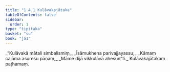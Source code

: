 ```yaml
---
title: "1.4.1 Kulāvakajātaka"
tableOfContents: false
sidebar:
  order: 1
type: "tipitaka"
basket: "su"
book: "ja1"
---
```



<DynamicBreadcrumb />

<Division number="31" book="ja1">

<Paragraph number="68" type="verses" book="ja1">
_“Kulāvakā mātali simbalismiṃ,_  
_Īsāmukhena parivajjayassu;_  
_Kāmaṃ cajāma asuresu pāṇaṃ,_  
_Māme dijā vikkulāvā ahesun”ti._  


</Paragraph>
</Division>

<Paragraph number="69" type="center" book="ja1">
Kulāvakajātakaṃ paṭhamaṃ.
</Paragraph>